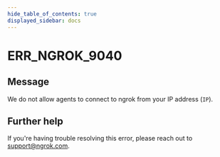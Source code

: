 ```yaml
---
hide_table_of_contents: true
displayed_sidebar: docs
---
```



# ERR_NGROK_9040

## Message

We do not allow agents to connect to ngrok from your IP address (`IP`).

<ErrorDetails error="err_ngrok_9040" />

## Further help

If you're having trouble resolving this error, please reach out to [support@ngrok.com](mailto:support@ngrok.com?subject=Help%20with%20ERR_NGROK_9040).
